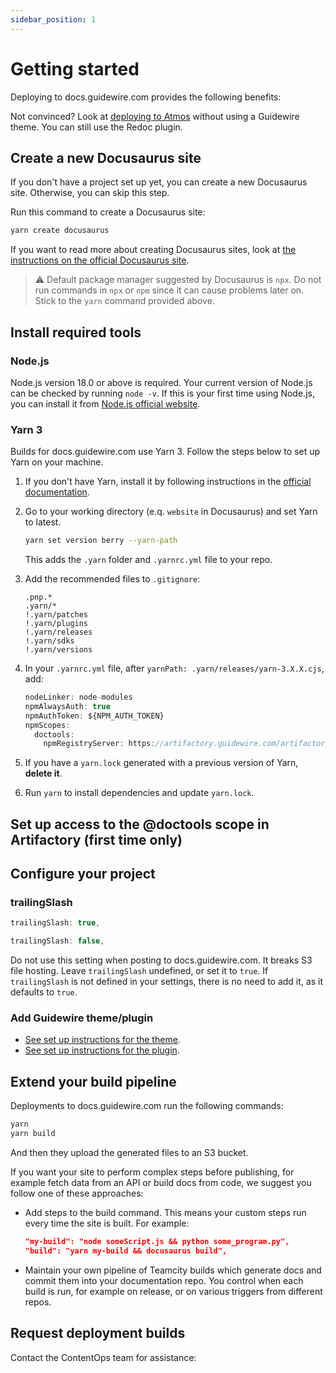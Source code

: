 ```yaml
---
sidebar_position: 1
---
```


# Getting started

Deploying to docs.guidewire.com provides the following benefits:


<Benefits />

Not convinced? Look at [deploying to Atmos](./deploy-to-atmos.mdx) without using
a Guidewire theme. You can still use the Redoc plugin.

## Create a new Docusaurus site

If you don't have a project set up yet, you can create a new Docusaurus site.
Otherwise, you can skip this step.

Run this command to create a Docusaurus site:

```bash
yarn create docusaurus
```

If you want to read more about creating Docusaurus sites, look at
[the instructions on the official Docusaurus site](https://docusaurus.io/docs/installation).

> :warning: Default package manager suggested by Docusaurus is `npx`. Do not run
> commands in `npx` or `npm` since it can cause problems later on. Stick to the
> `yarn` command provided above.

## Install required tools

### Node.js

Node.js version 18.0 or above is required. Your current version of Node.js can
be checked by running `node -v`. If this is your first time using Node.js, you
can install it from [Node.js official website](https://nodejs.org/en/download/).

### Yarn 3

Builds for docs.guidewire.com use Yarn 3. Follow the steps below to set up Yarn
on your machine.

1. If you don't have Yarn, install it by following instructions in the
   [official documentation](https://yarnpkg.com/getting-started/install).
2. Go to your working directory (e.q. `website` in Docusaurus) and set Yarn to latest.

   ```bash
   yarn set version berry --yarn-path
   ```

   This adds the `.yarn` folder and `.yarnrc.yml` file to your repo.

3. Add the recommended files to `.gitignore`:

   ```git title=".gitignore"
   .pnp.*
   .yarn/*
   !.yarn/patches
   !.yarn/plugins
   !.yarn/releases
   !.yarn/sdks
   !.yarn/versions
   ```

4. In your `.yarnrc.yml` file, after `yarnPath: .yarn/releases/yarn-3.X.X.cjs`,
   add:

   ```js yaml title=".yarnrc.yml"
   nodeLinker: node-modules
   npmAlwaysAuth: true
   npmAuthToken: ${NPM_AUTH_TOKEN}
   npmScopes:
     doctools:
       npmRegistryServer: https://artifactory.guidewire.com/artifactory/api/npm/doctools-npm-dev/
   ```

5. If you have a `yarn.lock` generated with a previous version of Yarn, **delete
   it**.
6. Run `yarn` to install dependencies and update `yarn.lock`.

## Set up access to the @doctools scope in Artifactory (first time only)


<Artifactory />

## Configure your project

### trailingSlash


<RightWrong>
<Right>

```js title="docusaurus.config.js"
trailingSlash: true,
```

</Right>
<Wrong>

```js title="docusaurus.config.js"
trailingSlash: false,
```

</Wrong>
</RightWrong>

Do not use this setting when posting to docs.guidewire.com. It breaks S3 file
hosting. Leave `trailingSlash` undefined, or set it to `true`. If
`trailingSlash` is not defined in your settings, there is no need to add it, as
it defaults to `true`.

### Add Guidewire theme/plugin

- [See set up instructions for the theme](./Themes/Classic/set-up-theme.mdx).
- [See set up instructions for the plugin](./Plugins/Redoc/set-up-plugin.mdx).

## Extend your build pipeline

Deployments to docs.guidewire.com run the following commands:

```sh
yarn
yarn build
```

And then they upload the generated files to an S3 bucket.

If you want your site to perform complex steps before publishing, for example
fetch data from an API or build docs from code, we suggest you follow one of
these approaches:

- Add steps to the build command. This means your custom steps run every time
  the site is built. For example:
  ```json title="package.json"
  "my-build": "node someScript.js && python some_program.py",
  "build": "yarn my-build && docusaurus build",
  ```
- Maintain your own pipeline of Teamcity builds which generate docs and commit
  them into your documentation repo. You control when each build is run, for
  example on release, or on various triggers from different repos.

## Request deployment builds

Contact the ContentOps team for assistance:


<ContactInfo />
